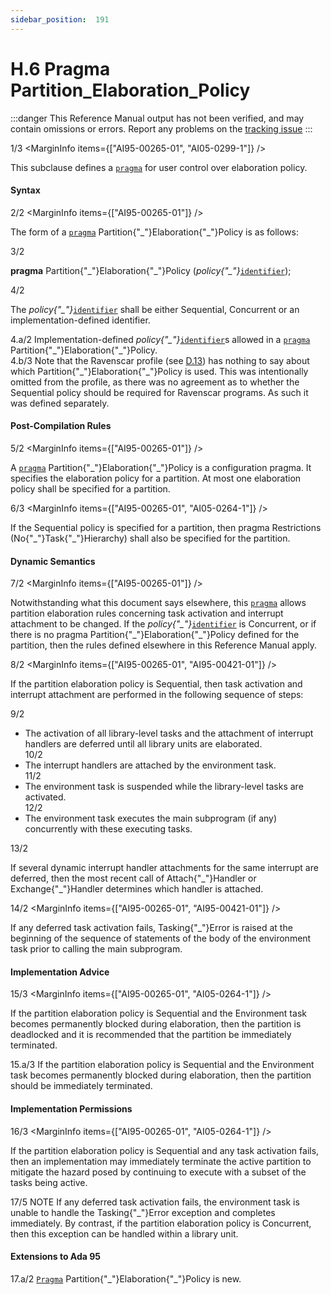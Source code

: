 ```yaml
---
sidebar_position:  191
---
```


# H.6 Pragma Partition_Elaboration_Policy

:::danger
This Reference Manual output has not been verified,
and may contain omissions or errors.
Report any problems on the [tracking issue](https://github.com/ada-lang-io/ada-lang-io/issues/20)
:::


<MarginText>1/3</MarginText>
<MarginInfo items={["AI95-00265-01", "AI05-0299-1"]} />
<p>This subclause defines a <code><a href="/docs/arm/AA-2/AA-2.8#S0019">pragma</a></code> for user control over elaboration policy. <br /></p>


#### Syntax

<MarginText>2/2</MarginText>
<MarginInfo items={["AI95-00265-01"]} />
<p class="Indented2">The form of a <code><a href="/docs/arm/AA-2/AA-2.8#S0019">pragma</a></code> Partition{"_"}Elaboration{"_"}Policy is as follows: <br /></p>

<MarginText>3/2</MarginText>
<p class="Indented2">  <strong>pragma</strong> Partition{"_"}Elaboration{"_"}Policy (<em>policy{"_"}</em><code><a href="/docs/arm/AA-2/AA-2.3#S0002">identifier</a></code>);<br /></p>

<MarginText>4/2</MarginText>
<p class="Indented2">The <em>policy{"_"}</em><code><a href="/docs/arm/AA-2/AA-2.3#S0002">identifier</a></code> shall be either Sequential, Concurrent or an implementation-defined identifier. <br /></p>

<AnnotatedOnly>
<MarginText>4.a/2</MarginText>
<Admonition type="aarm" aarm="implementation-defined">
<strong></strong>Implementation-defined <em>policy{"_"}</em><code><a href="/docs/arm/AA-2/AA-2.3#S0002">identifier</a></code>s allowed in a <code><a href="/docs/arm/AA-2/AA-2.8#S0019">pragma</a></code> Partition{"_"}Elaboration{"_"}Policy.<br />
</Admonition>
</AnnotatedOnly>

<AnnotatedOnly>
<MarginText>4.b/3</MarginText>
<Admonition type="aarm" aarm="ramification">
<strong></strong>Note that the Ravenscar profile (see <a href="/docs/arm/AA-D/AA-D.13">D.13</a>) has nothing to say about which Partition{"_"}Elaboration{"_"}Policy is used. This was intentionally omitted from the profile, as there was no agreement as to whether the Sequential policy should be required for Ravenscar programs. As such it was defined separately. <br />
</Admonition>
</AnnotatedOnly>


#### Post-Compilation Rules

<MarginText>5/2</MarginText>
<MarginInfo items={["AI95-00265-01"]} />
<p>A <code><a href="/docs/arm/AA-2/AA-2.8#S0019">pragma</a></code> Partition{"_"}Elaboration{"_"}Policy is a configuration pragma. It specifies the elaboration policy for a partition. At most one elaboration policy shall be specified for a partition.<br /></p>

<MarginText>6/3</MarginText>
<MarginInfo items={["AI95-00265-01", "AI05-0264-1"]} />
<p>If the Sequential policy is specified for a partition, then pragma Restrictions (No{"_"}Task{"_"}Hierarchy) shall also be specified for the partition. <br /></p>


#### Dynamic Semantics

<MarginText>7/2</MarginText>
<MarginInfo items={["AI95-00265-01"]} />
<p>Notwithstanding what this document says elsewhere, this <code><a href="/docs/arm/AA-2/AA-2.8#S0019">pragma</a></code> allows partition elaboration rules concerning task activation and interrupt attachment to be changed. If the <em>policy{"_"}</em><code><a href="/docs/arm/AA-2/AA-2.3#S0002">identifier</a></code> is Concurrent, or if there is no pragma Partition{"_"}Elaboration{"_"}Policy defined for the partition, then the rules defined elsewhere in this Reference Manual apply.<br /></p>

<MarginText>8/2</MarginText>
<MarginInfo items={["AI95-00265-01", "AI95-00421-01"]} />
<p>If the partition elaboration policy is Sequential, then task activation and interrupt attachment are performed in the following sequence of steps:<br /></p>

<MarginText>9/2</MarginText>
<ul>
<li>The activation of all library-level tasks and the attachment of interrupt handlers are deferred until all library units are elaborated.<br /></li>
<MarginText>10/2</MarginText>
<li>The interrupt handlers are attached by the environment task.<br /></li>
<MarginText>11/2</MarginText>
<li>The environment task is suspended while the library-level tasks are activated.<br /></li>
<MarginText>12/2</MarginText>
<li>The environment task executes the main subprogram (if any) concurrently with these executing tasks. <br /></li>
</ul>
<MarginText>13/2</MarginText>
<MarginInfo items={["AI95-00265-01", "AI95-00421-01"]} />
<p>If several dynamic interrupt handler attachments for the same interrupt are deferred, then the most recent call of Attach{"_"}Handler or Exchange{"_"}Handler determines which handler is attached.<br /></p>

<MarginText>14/2</MarginText>
<MarginInfo items={["AI95-00265-01", "AI95-00421-01"]} />
<p>If any deferred task activation fails, Tasking{"_"}Error is raised at the beginning of the sequence of statements of the body of the environment task prior to calling the main subprogram.<br /></p>


#### Implementation Advice

<MarginText>15/3</MarginText>
<MarginInfo items={["AI95-00265-01", "AI05-0264-1"]} />
<p>If the partition elaboration policy is Sequential and the Environment task becomes permanently blocked during elaboration, then the partition is deadlocked and it is recommended that the partition be immediately terminated. <br /></p>

<AnnotatedOnly>
<MarginText>15.a/3</MarginText>
<Admonition type="aarm" aarm="implementation-advice">
<strong></strong>If the partition elaboration policy is Sequential and the Environment task becomes permanently blocked during elaboration, then the partition should be immediately terminated.<br />
</Admonition>
</AnnotatedOnly>


#### Implementation Permissions

<MarginText>16/3</MarginText>
<MarginInfo items={["AI95-00265-01", "AI05-0264-1"]} />
<p>If the partition elaboration policy is Sequential and any task activation fails, then an implementation may immediately terminate the active partition to mitigate the hazard posed by continuing to execute with a subset of the tasks being active. <br /></p>

<AnnotatedOnly>
<MarginText>17/5</MarginText>
<MarginInfo items={["AI95-00421-01", "AI12-0440-1"]} />
<Admonition type="aarm" aarm="note">
NOTE   If any deferred task activation fails, the environment task is unable to handle the Tasking{"_"}Error exception and completes immediately. By contrast, if the partition elaboration policy is Concurrent, then this exception can be handled within a library unit. <br />
</Admonition>
</AnnotatedOnly>

<AnnotatedOnly>

#### Extensions to Ada 95

</AnnotatedOnly>
<AnnotatedOnly>
<MarginText>17.a/2</MarginText>
<MarginInfo items={["AI95-00265-01", "AI95-00421-01"]} />
<Admonition type="aarm" aarm="note">
<code><a href="/docs/arm/AA-2/AA-2.8#S0019">Pragma</a></code> Partition{"_"}Elaboration{"_"}Policy is new. <br />
</Admonition>
</AnnotatedOnly>

